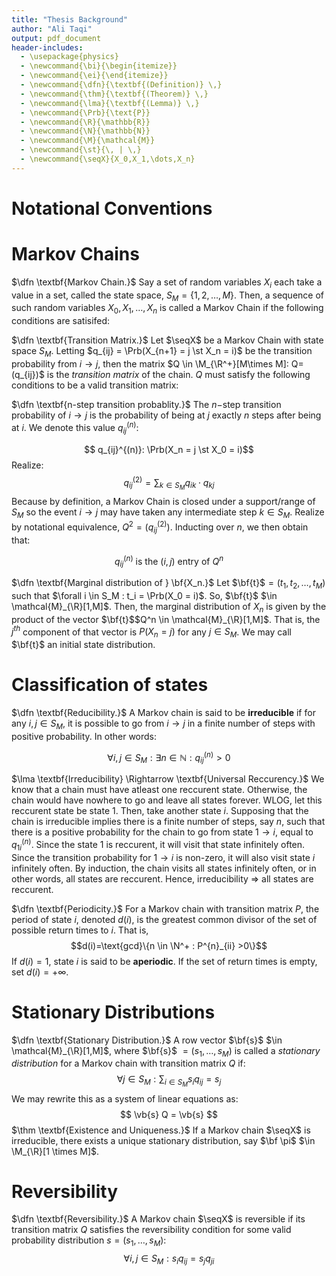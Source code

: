 ```yaml
---
title: "Thesis Background"
author: "Ali Taqi"
output: pdf_document
header-includes:
  - \usepackage{physics}
  - \newcommand{\bi}{\begin{itemize}}
  - \newcommand{\ei}{\end{itemize}}
  - \newcommand{\dfn}{\textbf{(Definition)} \,}
  - \newcommand{\thm}{\textbf{(Theorem)} \,}
  - \newcommand{\lma}{\textbf{(Lemma)} \,}
  - \newcommand{\Prb}{\text{P}}
  - \newcommand{\R}{\mathbb{R}}
  - \newcommand{\N}{\mathbb{N}}
  - \newcommand{\M}{\mathcal{M}}
  - \newcommand{\st}{\, | \,}
  - \newcommand{\seqX}{X_0,X_1,\dots,X_n}
---
```


\begin{itemize}
\item .
\end{itemize}

# Notational Conventions

\begin{itemize}
\item State spaces will usually be denoted by $S_M = \{1,2,\dots,M\}$. One could say that $S_M \subseteq \mathbb{N}$, taking the first $M$ elements. One may have seen this notated before as ${[n]} = \{k \in \mathbb{N} : k \leq n\}$, but we will stick to indexing $S$ since it reminds us this is a state space.

\item The set $\M_{F}[n\times m]$ will denote the set of all matrices of size $n \times m$ with elements in the field $F$. This may have been alternately seen as $\M_{m \times n}(F)$ but since we almost always assume our probabilities lie on $\R$, it is nice to put focus on our matrix dimensions.
\end{itemize}
# Markov Chains

$\dfn \textbf{Markov Chain.}$ Say a set of random variables $X_i$ each take a value in a set, called the state space, $S_M = \{1,2,\dots,M\}$. Then, a sequence of such random variables $X_0,X_1,\dots,X_n$ is called a Markov Chain if the following conditions are satisifed:

\begin{itemize}
\item $\forall X_i:$ $X_i$ has support and range $S_M = \{1,2,...,M\}$.
\item $\textit{(Markov Property)}$ The transition probability from state $i \to j$, $\Prb(X_{n+1} = j \st X_n = i)$ is conditionally independent from all past events in the sequence $X_{n-1} = i',X_{n-2} = i'', \dots,X_0 = i^{(n-1)}$, excluding the present/last event in the sequence. In other words, given the present, the past and the future are conditionally independent.
$$\forall i,j \in S_M: \Prb(X_{n+1} = j \st X_n = i) = \Prb(X_{n+1} = j \st X_n = i, X_{n-1} = i', \dots,X_0 = i^{(n-1)})$$
\end{itemize}

$\dfn \textbf{Transition Matrix.}$ Let $\seqX$ be a Markov Chain with state space $S_M$. Letting $q_{ij} = \Prb(X_{n+1} = j \st X_n = i)$ be the transition probability from $i \to j$, then the matrix $Q \in \M_{\R^+}[M\times M]: Q=(q_{ij})$ is the $\textit{transition matrix}$ of the chain. $Q$ must satisfy the following conditions to be a valid transition matrix:

\begin{itemize}
\item $Q$ is a non-negative matrix. That is, note that $Q \in \M_{\R^+}[M\times M]$ so every $q_{ij} \in \R^+$. This follows because probabilities are necessarily non-negative values.
\item The entries of every row $i$ of $Q$ must sum up to 1. This may be understood as applying the law of total probability to the event of transitioning from any given state $\forall i \in S_M$. In other words, the chain has to go somewhere with probability 1.
$$\forall i \in S_M: \sum_{j \in S_M} q_{ij} = 1$$
\item Note, it is NOT necessary that the converse holds. The columns of our transition matrix need not sum to 1 for it to be a valid transition matrix.
\end{itemize}

$\dfn \textbf{n-step transition probablity.}$ The $n-$step transition probability of $i \to j$ is the probability of being at $j$ exactly $n$ steps after being at $i$. We denote this value $q_{ij}^{(n)}:$

$$ q_{ij}^{(n)}: \Prb(X_n = j \st X_0 = i)$$
Realize: 
$$q_{ij}^{(2)} = \sum_{k \in S_M} q_{ik}\cdot q_{kj}$$
Because by definition, a Markov Chain is closed under a support/range of $S_M$ so the event $i \to j$ may have taken any intermediate step $k \in S_M$. Realize by notational equivalence, $Q^2 = (q_{ij}^{(2)})$. Inducting over $n$, we then obtain that:

$$q_{ij}^{(n)} \text{ is the } (i,j) \text{ entry of } Q^n$$

$\dfn \textbf{Marginal distribution of } \bf{X_n.}$ Let $\bf{t}$$= (t_1,t_2,\dots,t_M)$ such that $\forall i \in S_M : t_i = \Prb(X_0 = i)$. So, $\bf{t}$ $\in \mathcal{M}_{\R}[1,M]$. Then, the marginal distribution of $X_n$ is given by the product of the vector $\bf{t}$$Q^n \in \mathcal{M}_{\R}[1,M]$. That is, the $j^{th}$ component of that vector is $P(X_n = j)$ for any $j \in S_M$. We may call $\bf{t}$ an initial state distribution.

# Classification of states

\begin{itemize}
\item A state $i \in S_M$ is said to be $\textbf{recurrent}$ if starting from $i$, the probability is 1 that the chain will $\textit{eventually}$ return to $i$. If the chain is not recurrent, it is $\textbf{transient}$, meaning that if it starts at $i$, there is a non-zero probability that it never returns to $i$.

\item Caveat: As we let $n \to \infty$, our Markov chain will gurantee that all transient states will be left forever, no matter how small the probability is. This can be proven by letting the probability be some $\epsilon$, then realizing that by the support of $\text{Geom}(\epsilon)$ is always some finite value, then the equivalence between the Markov property and independent Geometric trials gurantees the existence of some finite value such that there is a success of never returning to $i$.
\end{itemize}

$\dfn \textbf{Reducibility.}$ A Markov chain is said to be $\textbf{irreducible}$ if for any $i,j \in S_M$, it is possible to go from $i \to j$ in a finite number of steps with positive probability. In other words:

$$\forall i,j \in S_M: \exists n \in \mathbb{N} : q_{ij}^{(n)} > 0$$
\begin{itemize}
\item From our quantifier formulation of irreducible Markov chains, note that we can equivalently say that a chain is irreducible if there is integer $n \in \mathbb{N}$ such that the $(i,j)$ entry of $Q^n$ is positive for any $i,j$.

\item A Markov chain is $\textbf{reducible}$ if it is not $\textbf{irreducible}$. Using our quantifier formulation, it means that it suffices to find transient states so that:

$$\exists i,j \in S_M: \nexists n \in \mathbb{N} : q_{ij}^{(n)} > 0$$
\end{itemize}

$\lma \textbf{Irreducibility} \Rightarrow \textbf{Universal Reccurency.}$ We know that a chain must have atleast one reccurent state. Otherwise, the chain would have nowhere to go and leave all states forever. WLOG, let this reccurent state be state 1. Then, take another state $i$. Supposing that the chain is irreducible implies there is a finite number of steps, say $n$, such that there is a positive probability for the chain to go from state $1 \to i$, equal to $q_{1i}^{(n)}$. Since the state $1$ is reccurent, it will visit that state infinitely often. Since the transition probability for $1 \to i$ is non-zero, it will also visit state $i$ infinitely often. By induction, the chain visits all states infinitely often, or in other words, all states are reccurent. Hence, irreducibility $\Rightarrow$ all states are reccurent.

$\dfn \textbf{Periodicity.}$ For a Markov chain with transition matrix $P$, the period of state $i$, denoted $d(i)$, is the greatest common divisor of the set of possible return times to $i$. That is,
$$d(i)=\text{gcd}\{n \in \N^+ : P^{n}_{ii} >0\}$$
If $d(i) = 1$, state $i$ is said to be $\textbf{aperiodic}$. If the set of return times is empty, set $d(i) = +\infty$.

# Stationary Distributions

$\dfn \textbf{Stationary Distribution.}$ A row vector $\bf{s}$ $\in \mathcal{M}_{\R}[1,M]$, where $\bf{s}$ $= (s_1,\dots,s_M)$ is called a $\textit{stationary distribution}$ for a Markov chain with transition matrix $Q$ if:
$$ \forall j \in S_M :\sum_{i \in S_M} s_i q_{ij} = s_j $$
We may rewrite this as a system of linear equations as:
$$ \vb{s} Q = \vb{s} $$
$\thm \textbf{Existence and Uniqueness.}$ If a Markov chain $\seqX$ is irreducible, there exists a unique stationary distribution, say $\bf \pi$ $\in \M_{\R}[1 \times M]$.

# Reversibility

$\dfn \textbf{Reversibility.}$ A Markov chain $\seqX$ is reversible if its transition matrix $Q$ satisfies the reversibility condition for some valid probability distribution $s = (s_1,\dots,s_M)$:
$$ \forall i,j \in S_M: s_i q_{ij} = s_j q_{ji} $$
